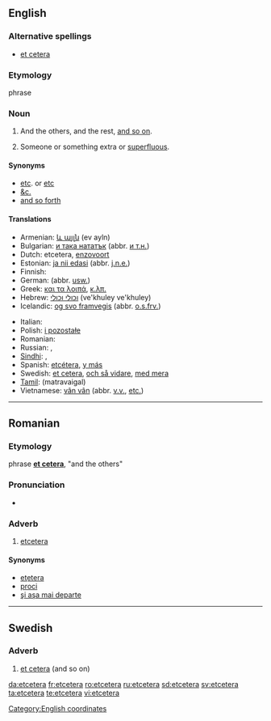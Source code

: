 ==English==

===Alternative spellings===
* [[et cetera]]

===Etymology===
{{etyl|la|en}} phrase {{term|et cetera||lang=la|and the others}}

===Noun===
{{en-noun|-|s}}

# And the others, and the rest, [[and so on]].
# {{rare}} Someone or something extra or [[superfluous]].

====Synonyms====
*[[etc]]. or [[etc]]
*[[&c.]]
* [[and so forth]]

====Translations====
{{trans-top|and so on}}
* Armenian: [[և այլն]] (ev ayln)
* Bulgarian: [[и така нататък]] (abbr. [[и т.н.]])
* Dutch: etcetera, [[enzovoort]]
* Estonian: [[ja nii edasi]] (abbr. [[j.n.e.]])
* Finnish: {{t-|fi|ja niin edelleen}}
* German: {{t+|de|und so weiter}} (abbr. [[usw.]])
* Greek: [[και τα λοιπά]], [[κ.λπ.]]
* Hebrew: [[וכולי וכולי]] (ve'khuley ve'khuley)
* Icelandic: [[og svo framvegis]] (abbr. [[o.s.frv.]])
{{trans-mid}}
* Italian: {{t+|it|eccetera}}
* Polish: [[i pozostałe]]
* Romanian: {{t+|ro|etcetera}}
* Russian: {{t-|ru|и так далее|sc=Cyrl}}, {{t+|ru|и т. д.|sc=Cyrl}}
* [[Sindhi]]: {{sd-Arab|[[وغيره]]}}, {{sd-Arab|[[۽ ٻيا]]}}
* Spanish: [[etcétera]], [[y más]]
* Swedish: [[et cetera]], [[och så vidare]], [[med mera]]
* [[Tamil]]: (matravaigal)
* Vietnamese: [[vân vân]] (abbr. [[v.v.]], [[etc.]])
{{trans-bottom}}
[[Category:English coordinates]]
----

==Romanian==

===Etymology===
{{etyl|la|ro}} phrase '''[[et cetera]]''', "and the others"

===Pronunciation===
* {{IPA|[et'ʧe.te.ɾa]|lang=ro}}

===Adverb===
{{ro-adv}}

# [[#English|etcetera]]

====Synonyms====
* [[eţetera]] {{i|alternative spelling}}
* [[proci]]
* [[şi aşa mai departe]]

----

==Swedish==

===Adverb===
{{sv-adv|-}}

# [[et cetera]] (and so on)

[[da:etcetera]]
[[fr:etcetera]]
[[ro:etcetera]]
[[ru:etcetera]]
[[sd:etcetera]]
[[sv:etcetera]]
[[ta:etcetera]]
[[te:etcetera]]
[[vi:etcetera]]